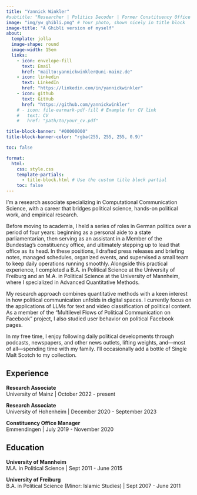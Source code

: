 ```yaml
---
title: "Yannick Winkler"
#subtitle: "Researcher | Politics Decoder | Former Constituency Office Manager"
image: "img/yw_ghibli.png" # Your photo, shown nicely in title block
image-title: "A Ghibli version of myself"
about:
  template: jolla
  image-shape: round
  image-width: 15em
  links: 
    - icon: envelope-fill
      text: Email
      href: "mailto:yannickwinkler@uni-mainz.de"
    - icon: linkedin
      text: LinkedIn
      href: "https://linkedin.com/in/yannickwinkler"
    - icon: github
      text: GitHub
      href: "https://github.com/yannickwinkler"
    # - icon: file-earmark-pdf-fill # Example for CV link
    #   text: CV
    #   href: "path/to/your_cv.pdf"

title-block-banner: "#00000000"
title-block-banner-color: "rgba(255, 255, 255, 0.9)"

toc: false

format:
  html:
    css: style.css 
    template-partials:
      - title-block.html # Use the custom title block partial
    toc: false 
---
```


<!-- <h3> Yannick Winkler <h3>
<h4> Researcher | Politics Decoder | Former Constituency Office Manager </h4> -->

I’m a research associate specializing in Computational Communication Science, with a career that bridges political science, hands-on political work, and empirical research. 

Before moving to academia, I held a series of roles in German politics over a period of four years: beginning as a personal aide to a state parliamentarian, then serving as an assistant in a Member of the Bundestag’s constituency office, and ultimately stepping up to lead that office as its head. In these positions, I drafted press releases and briefing notes, managed schedules, organized events, and supervised a small team to keep daily operations running smoothly. Alongside this practical experience, I completed a B.A. in Political Science at the University of Freiburg and an M.A. in Political Science at the University of Mannheim, where I specialized in Advanced Quantitative Methods.

My research approach combines quantitative methods with a keen interest in how political communication unfolds in digital spaces. I currently focus on the applications of LLMs for text and video classification of political content. As a member of the “Multilevel Flows of Political Communication on Facebook” project, I also studied user behavior on political Facebook pages.

In my free time, I enjoy following daily political developments through podcasts, newspapers, and other news outlets, lifting weights, and—most of all—spending time with my family. I’ll occasionally add a bottle of Single Malt Scotch to my collection.

## Experience

**Research Associate** <br> 
University of Mainz | October 2022 - present

**Research Associate** <br> 
University of Hohenheim | December 2020 - September 2023

**Constituency Office Manager** <br> 
Emmendingen | July 2019 - November 2020

## Education

**University of Mannheim** <br> 
M.A. in Political Science | Sept 2011 - June 2015

**University of Freiburg**<br> 
B.A. in Political Science (Minor: Islamic Studies)  | Sept 2007 - June 2011




